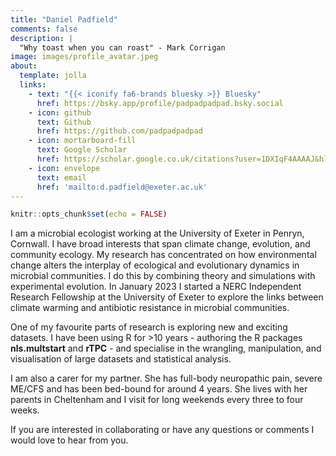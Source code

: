 ```yaml
---
title: "Daniel Padfield"
comments: false
description: |
  "Why toast when you can roast" - Mark Corrigan
image: images/profile_avatar.jpeg
about:
  template: jolla
  links:
    - text: "{{< iconify fa6-brands bluesky >}} Bluesky"
      href: https://bsky.app/profile/padpadpadpad.bsky.social
    - icon: github
      text: Github
      href: https://github.com/padpadpadpad
    - icon: mortarboard-fill
      text: Google Scholar
      href: https://scholar.google.co.uk/citations?user=1DXIqF4AAAAJ&hl=en
    - icon: envelope
      text: email
      href: 'mailto:d.padfield@exeter.ac.uk'
---
```


```r
knitr::opts_chunk$set(echo = FALSE)
```

I am a microbial ecologist working at the University of Exeter in Penryn, Cornwall. I have broad interests that span climate change, evolution, and community ecology. My research has concentrated on how environmental change alters the interplay of ecological and evolutionary dynamics in microbial communities. I do this by combining theory and simulations with experimental evolution. In January 2023 I started a NERC Independent Research Fellowship at the University of Exeter to explore the links between climate warming and antibiotic resistance in microbial communities.

One of my favourite parts of research is exploring new and exciting datasets. I have been using R for >10 years - authoring the R packages **nls.multstart** and **rTPC** - and specialise in the wrangling, manipulation, and visualisation of large datasets and statistical analysis.

I am also a carer for my partner. She has full-body neuropathic pain, severe ME/CFS and has been bed-bound for around 4 years. She lives with her parents in Cheltenham and I visit for long weekends every three to four weeks.

If you are interested in collaborating or have any questions or comments I would love to hear from you.
